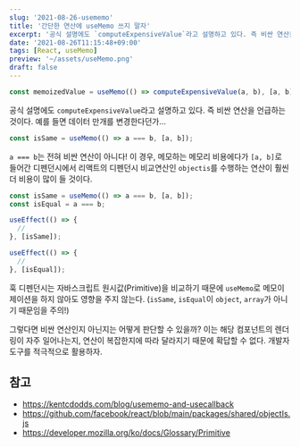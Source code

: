 ```yaml
---
slug: '2021-08-26-usememo'
title: '간단한 연산에 useMemo 쓰지 말자'
excerpt: '공식 설명에도 `computeExpensiveValue`라고 설명하고 있다. 즉 비싼 연산을 언급하는 것이다. `a === b`는 비싼 연산이 아니다!'
date: '2021-08-26T11:15:48+09:00'
tags: [React, useMemo]
preview: '~/assets/useMemo.png'
draft: false
---
```


```ts
const memoizedValue = useMemo(() => computeExpensiveValue(a, b), [a, b]);
```

공식 설명에도 `computeExpensiveValue`라고 설명하고 있다. 즉 비싼 연산을 언급하는 것이다. 예를 들면 데이터 만개를 변경한다던가...

```ts
const isSame = useMemo(() => a === b, [a, b]);
```

`a === b`는 전혀 비싼 연산이 아니다! 이 경우, 메모하는 메모리 비용에다가 `[a, b]`로 들어간 디펜던시에서 리액트의 디펜던시 비교연산인 `objectis`를 수행하는 연산이 훨씬 더 비용이 많이 들 것이다.

```ts
const isSame = useMemo(() => a === b, [a, b]);
const isEqual = a === b;

useEffect(() => {
  //
}, [isSame]);

useEffect(() => {
  //
}, [isEqual]);
```

훅 디펜던시는 자바스크립트 원시값(Primitive)을 비교하기 때문에 `useMemo`로 메모이제이션을 하지 않아도 영향을 주지 않는다. (`isSame`, `isEqual`이 `object`, `array`가 아니기 때문임을 주의!)

그렇다면 비싼 연산인지 아닌지는 어떻게 판단할 수 있을까? 이는 해당 컴포넌트의 렌더링이 자주 일어나는지, 연산이 복잡한지에 따라 달라지기 때문에 확답할 수 없다. 개발자도구를 적극적으로 활용하자.

## 참고

- https://kentcdodds.com/blog/usememo-and-usecallback
- https://github.com/facebook/react/blob/main/packages/shared/objectIs.js
- https://developer.mozilla.org/ko/docs/Glossary/Primitive
